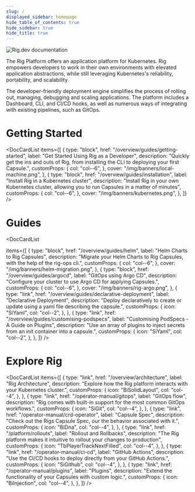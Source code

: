 ```yaml
---
slug: /
displayed_sidebar: homepage
hide_table_of_contents: true
hide_sidebar: true
hide_title: true
---
```



![Rig.dev documentation](/img/banners/docs-banner.png "Rig.dev documentation")

The Rig Platform offers an application platform for Kubernetes.
Rig empowers developers to work in their own environments with elevated application abstractions,
while still leveraging Kubernetes's reliability, portability, and scalability.

The developer-friendly deployment engine simplifies the process of rolling out, managing, debugging and scaling applications.
The platform includes a Dashboard, CLI, and CI/CD hooks, as well as numerous ways of integrating with existing pipelines, such as GitOps.


# Getting Started

<DocCardList
  items={[
    {
      type: "block",
      href: "/overview/guides/getting-started",
      label: "Get Started Using Rig as a Developer",
      description:
        "Quickly get the ins and outs of Rig, from installing the CLI to deploying your first Capsule.",
      customProps: {
        col: "col--6",
      },
      cover: "/img/banners/local-machine.png",
    },
    {
      type: "block",
      href: "/overview/guides/installation",
      label: "Install Rig in a Kubernetes cluster",
      description:
        "Install Rig in your own Kubernetes cluster, allowing you to run Capsules in a matter of minutes",
      customProps: {
        col: "col--6",
      },
      cover: "/img/banners/kubernetes.png",
    },
  ]}
/>

# Guides

<DocCardList
  
  items={[
    {
      type: "block",
      href: "/overview/guides/helm",
      label: "Helm Charts to Rig Capsules",
      description:
        "Migrate your Helm Charts to Rig Capsules, with the help of the rig-ops cli.",
      customProps: {
        col: "col--6",
      },
      cover: "/img/banners/helm-migration.png",
    },
    {
      type: "block",
      href: "/overview/guides/argocd",
      label: "GitOps using Argo CD",
      description:
        "Configure your cluster to use Argo CD for applying Capsules.",
      customProps: {
        col: "col--6",
      },
      cover: "/img/banners/rig-argo.png",
    },
    {
      type: "link",
      href: "/overview/guides/declarative-deployment",
      label: "Declarative Deployment",
      description:
        "Deploy declaratively to create or update using a yaml file describing the capsule.",
      customProps: {
        icon: "SiYaml",
        col: "col--2",
      },
    },
    {
      type: "link",
      href: "/overview/guides/customising-podspecs",
      label: "Customising PodSpecs - A Guide on Plugins",
      description:
        "Use an array of plugins to inject secrets from an init container into a capsule.",
      customProps: {
        icon: "SiYaml",
        col: "col--2",
      },
    },
  ]}
/>


# Explore Rig

<DocCardList
  items={[
    {
      type: "link",
      href: "/overview/architecture",
      label: "Rig Architecture",
      description:
        "Explore how the Rig platform interacts with your Kubernetes cluster.",
      customProps: {
        icon: "BiSolidLayout",
        col: "col--4",
      },
    },
    {
      type: "link",
      href: "/operator-manual/gitops",
      label: "GitOps flow",
      description:
        "Rig comes with built-in support for the most common GitOps workflows.",
      customProps: {
        icon: "SiGit",
        col: "col--4",
      },
    },
    {
      type: "link",
      href: "/operator-manual/crd-operator",
      label: "Capsule Spec",
      description:
        "Check out the Rigs Capsule Spec, our the behavior associated with it.",
      customProps: {
        icon: "BiDna",
        col: "col--4",
      },
    },
    {
      type: "link",
      href: "/platform/rollouts",
      label: "Rollout and Rollbacks",
      description:
        "The Rig platform makes it intuitive to rollout your changes to production",
      customProps: {
        icon: "TbPlayerTrackNextFilled",
        col: "col--4",
      },
    },
    {
      type: "link",
      href: "/operator-manual/ci-cd",
      label: "GitHub Actions",
      description:
        "Use the CI/CD hooks to deploy directly from your GitHub Actions.",
      customProps: {
        icon: "SiGithub",
        col: "col--4",
      },
    },
    {
      type: "link",
      href: "/operator-manual/plugins",
      label: "Plugins",
      description:
        "Extend the functionality of your Capsules with custom logic.",
      customProps: {
        icon: "BiInjection",
        col: "col--4",
      },
    },
  ]}
/>
